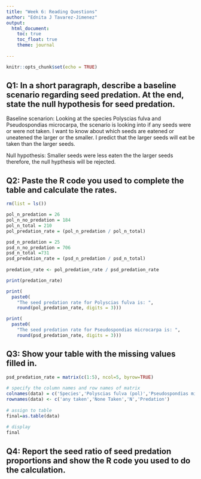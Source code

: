 ```yaml
---
title: "Week 6: Reading Questions"
author: "Ednita J Tavarez-Jimenez"
output: 
  html_document:
    toc: true
    toc_float: true
    theme: journal
  
---
```


```r
knitr::opts_chunk$set(echo = TRUE)
```

## Q1: In a short paragraph, describe a baseline scenario regarding seed predation. At the end, state the null hypothesis for seed predation.

Baseline scenarion: Looking at the species Polyscias fulva and Pseudospondias microcarpa, the scenario is looking into if any seeds were or were not taken. I want to know about which seeds are eatened or uneatened the larger or the smaller. I predict that the larger seeds will eat be taken than the larger seeds.


Null hypothesis: Smaller seeds were less eaten the the larger seeds therefore, the null hypthesis will be rejected. 



## Q2: Paste the R code you used to complete the table and calculate the rates.
```r
rm(list = ls())

pol_n_predation = 26
pol_n_no_predation = 184
pol_n_total = 210
pol_predation_rate = (pol_n_predation / pol_n_total)

psd_n_predation = 25
psd_n_no_predation = 706
psd_n_total =731
psd_predation_rate = (psd_n_predation / psd_n_total)
  
predation_rate <- pol_predation_rate / psd_predation_rate

print(predation_rate)

print(
  paste0(
    "The seed predation rate for Polyscias fulva is: ",
    round(pol_predation_rate, digits = 3))) 

print(
  paste0(
    "The seed predation rate for Pseudospondias microcarpa is: ",
    round(psd_predation_rate, digits = 3)))
```

## Q3: Show your table with the missing values filled in.


```r

psd_predation_rate = matrix(c(1:5), ncol=5, byrow=TRUE)
 
# specify the column names and row names of matrix
colnames(data) = c('Species','Polyscias fulva (pol)','Pseudospondias microcarpa (psd)')
rownames(data) <- c('any taken','None Taken','N','Predation')
 
# assign to table
final=as.table(data)
 
# display
final

```

## Q4: Report the seed ratio of seed predation proportions and show the R code you used to do the calculation.
